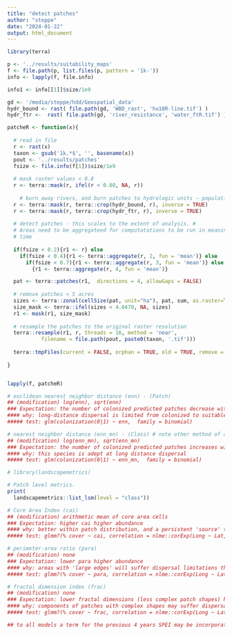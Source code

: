 ```yaml
---
title: "detect patches"
author: "steppe"
date: "2024-01-22"
output: html_document
---
```


```r
library(terra)
```



```r

p <- '../results/suitability_maps'
f <- file.path(p, list.files(p, pattern = '1k-'))
info <- lapply(f, file.info)

info1 <- info[[1]]$size/1e9

gd <- '/media/steppe/hdd/Geospatial_data'
hydr_bound <- rast( file.path(gd, 'WBD_rast', 'hu10R-line.tif') )
hydr_ftr <-  rast( file.path(gd, 'river_resistance', 'water_ftR.tif') )

patcheR <- function(x){
  
  # read in file
  r <- rast(x)
  taxon <- gsub('1k.*$', '', basename(x))
  pout <- '../results/patches'
  fsize <- file.info(f[1])$size/1e9
    
  # mask raster values < 0.8
  r <- terra::mask(r, ifel(r < 0.80, NA, r))
  
    # burn away rivers, and burn patches to hydrologic units ~ populations
  r <- terra::mask(r, terra::crop(hydr_bound, r), inverse = TRUE)
  r <- terra::mask(r, terra::crop(hydr_ftr, r), inverse = TRUE)
  
  # detect patches - this scales to the extent of analysis. #
  # Areas need to be aggregateed for computatations to be run in meaningful amount of
  # time
  
  if(fsize < 0.2){r1 <- r} else
    if(fsize < 0.4){r1 <- terra::aggregate(r, 2, fun = 'mean')} else 
      if(fsize < 0.7){r1 <- terra::aggregate(r, 3, fun = 'mean')} else
        {r1 <- terra::aggregate(r, 4, fun = 'mean')}

  pat <- terra::patches(r1,  directions = 4, allowGaps = FALSE)
  
  # remove patches < 5 acres
  sizes <- terra::zonal(cellSize(pat, unit="ha"), pat, sum, as.raster=TRUE)
  size_mask <- terra::ifel(sizes < 4.0470, NA, sizes)
  r1 <- mask(r1, size_mask)
  
  # resample the patches to the original raster resolution
  terra::resample(r1, r, threads = 16, method = 'near',
           filename = file.path(pout, paste0(taxon, '.tif')))
  
  terra::tmpFiles(current = FALSE, orphan = TRUE, old = TRUE, remove = TRUE)
  
}


lapply(f, patcheR)

```



```r

# euclidean nearest neighbor distance (enn) - (Patch)
## (modification) log(enn), sqrt(enn)
### Expectation: the number of colonized predicted patches decrease with increasing distance.
#### why: long-distance dispersal is limited from colonized to suitable patches. 
##### test: glm(colonization(0|1) ~ enn,  family = binomial)

# nearest neighbor distance (enn_mn) - (Class) # note other method of aggregation can be used too!
## (modification) log(enn_mn), sqrt(enn_mn)
### Expectation: the number of colonized predicted patches increases with increasing distance.
#### why: this species is adept at long distance dispersal
##### test: glm(colonization(0|1) ~ enn_mn,  family = binomial)


```


```r
# library(landscapemetrics)

# Patch level metrics. 
print(
  landscapemetrics::list_lsm(level = "class"))

# Core Area Index (cai)  
## (modification) arithmetic mean of core area cells
### Expectation: higher cai higher abundance
#### why: better within patch distribution, and a persistent 'source' to 'sink' peripheral cells. 
##### test: glmm?(% cover ~ cai, correlation = nlme::corExp(Long ~ Lat, nugget=T), family = quasibinomial)

# perimeter-area ratio (para)
## (modification) none
### Expectation: lower para higher abundance
#### why: areas with 'large edges' will suffer dispersal limitations throughout them, as many seeds will go to unsuitable habitat.
##### test: glmm?(% cover ~ para, correlation = nlme::corExp(Long ~ Lat, nugget=T), family = quasibinomial)

# fractal dimension index (frac)
## (modification) none
### Expectation: lower fractal dimensions (less complex patch shapes) have higher abundances. 
#### why: components of patches with complex shapes may suffer dispersal limitation. 
##### test: glmm?(% cover ~ frac, correlation = nlme::corExp(Long ~ Lat, nugget=T), family = quasibinomial)

## to all models a term for the previous 4 years SPEI may be incorporated. 

```

